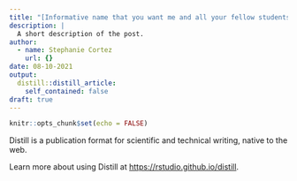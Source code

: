```yaml
---
title: "[Informative name that you want me and all your fellow students to see]"
description: |
  A short description of the post.
author:
  - name: Stephanie Cortez
    url: {}
date: 08-10-2021
output:
  distill::distill_article:
    self_contained: false
draft: true
---
```



```r
knitr::opts_chunk$set(echo = FALSE)
```

Distill is a publication format for scientific and technical writing, native to the web.

Learn more about using Distill at <https://rstudio.github.io/distill>.



